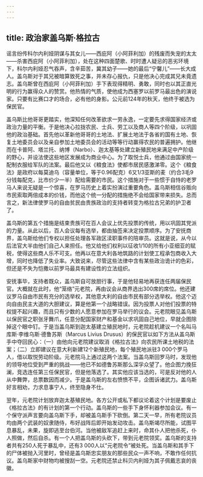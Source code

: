 ```yaml
---
---
---
```

title: 政治家盖乌斯·格拉古
---




谣言纷传科尔内利娅阴谋与其女儿——西庇阿（小阿菲利加）的残废而失宠的太太——杀害西庇阿（小阿菲利加），处在这种四面楚歌、时时遭人疑忌的恶劣环境下，科尔内利娅忍气吞声，含辛茹苦，冀其幼子——她的最后“宁馨儿”——长大成人。盖乌斯对于其兄被暗算致死之事，并未存心报仇，只是他决心完成其兄未竟遗志。盖乌斯曾在西庇阿（小阿菲利加）手下表现得精明、勇敢，同时也以其正直光明的行为赢得众人的赞赏。他热情的气质，使他成为西塞罗以前罗马最出色的演说家。只要有比赛口才的场合，必有他的身影。公元前124年的秋天，他终于被选为保民官。

盖乌斯比他哥哥更踏实，他深知任何改革欲求一劳永逸，一定要先求得国家经济或政治力量的平衡。于是他决心拉拢农民、士兵、劳工以及商人等四个阶级，以巩固他的政治基础。首先他以革新他哥哥的土地法、扩展土地法于各省的国有土地、恢复土地委员会以及亲自参加土地委员会的活动等等行动赢得农民的普遍拥护。他继而在卡普阿、塔兰托、纳博（Narbo）、迦太基等处建立新殖民地来满足中产阶级的野心，并设法使这些地区发展成为商业中心。为了取悦士兵，他通过由国家统一配制衣服给军队的法案。最后他又以《粮食法》使都市居民感激涕零。这个《粮食法》是政府以每莫迪乌（容量单位，等于0.96配克）6又1/3亚斯的麦（约合3毛9分钱每配克，比市价少一半）配给需要的市民。这个措施对于一些惯于自恃的老罗马人来说无疑是一个惊喜，在罗马历史上着实扮演过重要角色。盖乌斯相信谷贩向市民索取两倍成本的价钱，而他这个统一分配的措施绝不会给国家带来损失。总而言之，新法律使罗马的自由贫民由贵族政治的支持者转变为格拉古兄弟的护卫者了。

盖乌斯的第五个措施是结束贵族可在百人会议上优先投票的传统，用以巩固其党派的力量。从此以后，百人会议每有选举，都由抽签来决定投票顺序。为了安抚商界，盖乌斯给他们专权以担任处理各军政区渎职事件的陪审员。这就是说，从今以后法官大半由他们自己人来担任。他又给他们权利以征收1/10的所有小亚细亚的赋税，使得这些商人乐不可支。他再以在意大利各地筑路的计划使工程承包商收入大增，同时也降低了失业率。大致说来，尽管这些法律中含有某些政治诡计的色彩，但还是不失为恺撒以前罗马最具有建设性的立法组织。

安抚事毕，支持者既众，盖乌斯自可放胆行事，于是他轻易地再获连任两届保民官。大概就在此时，他“笼络”元老院，再由议会从商界选出300席的席位。他还建议罗马自由市民有充分的选举权，其他意大利的自由市民有部分选举权。他这个迈向自由民主大道的大胆建议，算是他第一个战略错误。因为投票人对他们投票的特权提不起兴趣，而且只有少数的人愿意参加在罗马举行的议会。元老院眼见盖乌斯以保民官之职张牙舞爪，任意分配国家财产和基金以求巩固自己地位，早就企图除掉这个眼中钉。于是当盖乌斯到迦太基建立殖民地时，元老院趁机建议一个名叫马库斯·李维乌斯·德鲁苏斯（Marcus Livius Drusus）的保民官以如下方法从盖乌斯手中夺回民心：（一）由他向元老院建议取消《格拉古法》向农民所课土地税的法案；（二）立即建议在意大利新建12个新殖民地，每个殖民地派驻3 000个罗马人，借以取悦劳动阶级。元老院马上通过这两个法案。当盖乌斯回罗马时，发现他的领导地位受到严重的挑战——他已不如德鲁苏斯那么深孚众望了。他企图力挽狂澜，竞选连任第三任保民官，但是他落选了。其实他应该当选的，可是反对他的人从中舞弊，总票数因而减少。于是盖乌斯的左右愤愤不平，企图诉诸武力。盖乌斯好言相劝，力求息事宁人，终至隐身不仕。

翌年，元老院计划放弃迦太基殖民地。各方公开或私下都议论着这个计划是要废止《格拉古法》的有计划的第一个行动。盖乌斯的一些手下身怀利器参加会议。有一个保守派声言要向盖乌斯下手，却被盖乌斯手下砍倒。第二天一早，所有老院议员均由两个武装的奴隶随侍，布好战阵后即开始发动攻击。盖乌斯竭尽所能，试图平息暴乱，未果，旋即逃至台伯河。当他被敌军追赶上来时，命其仆人把他杀死，仆人照做，然后自杀。有一个人把盖乌斯的头砍下，带到元老院领奖。盖乌斯的支持者共有250人死于暴乱中，还有3 000人以“元老院令”被处死。当盖乌斯和其手下的尸体被抛入河里时，曾经是盖乌斯忠实朋友的那些民众一声不响，不敢作任何抗议。盖乌斯家中财物均被搜刮一空。元老院还禁止科贝内利娅为其子佩戴志哀的丧徽。